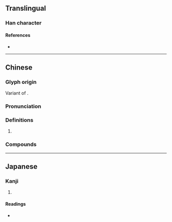 {{also|畬}}
{{character info}}
==Translingual==

===Han character===
{{Han char|rn=102|rad=田|as=07|sn=12|four=|canj=OMMW|ids=⿱佘田}}

====References====
* {{Han ref|kx=0764.041|dkj=21862|hdz=42543.030|uh=7572|ud=30066}}

----

==Chinese==
{{zh-forms}}
===Glyph origin===
Variant of {{zh-l|畬}}.
===Pronunciation===
{{zh-pron
|m=shē
|m-s=
|c=
|c-t=
|g=
|h=pfs=
|j=
|md=
|mn=
|mn-t=
|w=
|x=
|mc=y
|oc=y
|cat=n
}}

===Definitions===
{{zh-hanzi}}

# {{w|She people}}

===Compounds===
{{zh-der|畲話|畲族}}

----

==Japanese==

===Kanji===
{{ja-kanji|grade=|rs=田07}}

# {{rfdef|ja|sort=田07}}

====Readings====
* {{ja-readings|on=[[よ]] (yo), [[しゃ]] (sha)|kun=[[あらた]] (arata), [[やきた]] (yakita)|nanori=}}